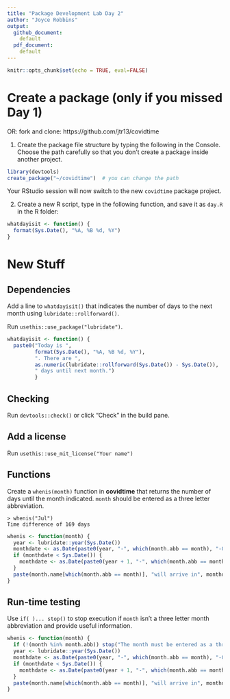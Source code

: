 ```yaml
---
title: "Package Development Lab Day 2"
author: "Joyce Robbins"
output:
  github_document:
    default
  pdf_document:
    default  
---
```


```r
knitr::opts_chunk$set(echo = TRUE, eval=FALSE)
```


# Create a package (only if you missed Day 1)

OR: fork and clone: https://github.com/jtr13/covidtime

1. Create the package file structure by typing the following in the Console. Choose the path carefully so that you don't create a package inside another project. 

```r
library(devtools)
create_package("~/covidtime")  # you can change the path
```

Your RStudio session will now switch to the new `covidtime` package project.


2. Create a new R script, type in the following function, and save it as `day.R` in the R folder:

```r
whatdayisit <- function() {
  format(Sys.Date(), "%A, %B %d, %Y")
}
```

# New Stuff

## Dependencies

Add a line to `whatdayisit()` that indicates the number of days to the next month using `lubridate::rollforward()`.

Run `usethis::use_package("lubridate")`.

```r
whatdayisit <- function() {
  paste0("Today is ",
         format(Sys.Date(), "%A, %B %d, %Y"),
         ". There are ", 
         as.numeric(lubridate::rollforward(Sys.Date()) - Sys.Date()),
         " days until next month.")
         }
```




## Checking

Run `devtools::check()` or click "Check" in the build pane.

## Add a license

Run `usethis::use_mit_license("Your name")`


## Functions

Create a `whenis(month)` function in **covidtime** that returns the number of days until the month indicated. `month` should be entered as a three letter abbreviation.

```
> whenis("Jul")
Time difference of 169 days
```

```r
whenis <- function(month) {
  year <- lubridate::year(Sys.Date())
  monthdate <- as.Date(paste0(year, "-", which(month.abb == month), "-01"))
  if (monthdate < Sys.Date()) {
    monthdate <- as.Date(paste0(year + 1, "-", which(month.abb == month), "-01"))
  }
  paste(month.name[which(month.abb == month)], "will arrive in", monthdate - Sys.Date(), "days.")
}
```


## Run-time testing

Use `if( )... stop()` to stop execution if `month` isn't a three letter month abbreviation and provide useful information.

```r
whenis <- function(month) {
  if (!(month %in% month.abb)) stop("The month must be entered as a three letter abbreviation: ", paste(month.abb, collapse = " "))
  year <- lubridate::year(Sys.Date())
  monthdate <- as.Date(paste0(year, "-", which(month.abb == month), "-01"))
  if (monthdate < Sys.Date()) {
    monthdate <- as.Date(paste0(year + 1, "-", which(month.abb == month), "-01"))
  }
  paste(month.name[which(month.abb == month)], "will arrive in", monthdate - Sys.Date(), "days.")
}
```